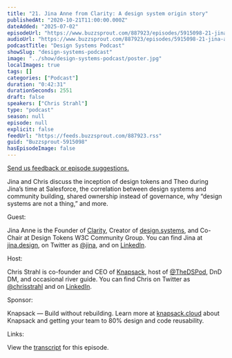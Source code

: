 ```yaml
---
title: "21. Jina Anne from Clarity: A design system origin story"
publishedAt: "2020-10-21T11:00:00.000Z"
dateAdded: "2025-07-02"
episodeUrl: "https://www.buzzsprout.com/887923/episodes/5915098-21-jina-anne-from-clarity-a-design-system-origin-story.mp3"
audioUrl: "https://www.buzzsprout.com/887923/episodes/5915098-21-jina-anne-from-clarity-a-design-system-origin-story.mp3"
podcastTitle: "Design Systems Podcast"
showSlug: "design-systems-podcast"
image: "../show/design-systems-podcast/poster.jpg"
localImages: true
tags: []
categories: ["Podcast"]
duration: "0:42:31"
durationSeconds: 2551
draft: false
speakers: ["Chris Strahl"]
type: "podcast"
season: null
episode: null
explicit: false
feedUrl: "https://feeds.buzzsprout.com/887923.rss"
guid: "Buzzsprout-5915098"
hasEpisodeImage: false
---
```

[Send us feedback or episode suggestions.](https://www.buzzsprout.com/twilio/text_messages/887923/open_sms)

Jina and Chris discuss the inception of design tokens and Theo during Jina’s time at Salesforce, the correlation between design systems and community building, shared ownership instead of governance, why “design systems are not a thing,” and more.  
  
Guest:  
  
Jina Anne is the Founder of [Clarity](https://www.clarityconf.com/), Creator of [design.systems](http://design.systems/), and Co-Chair at Design Tokens W3C Community Group. You can find Jina at [jina.design](https://jina.design/), on Twitter as [@jina](https://twitter.com/jina), and on [LinkedIn](https://www.linkedin.com/in/sushiandrobots/).  
  
Host:  
  
Chris Strahl is co-founder and CEO of [Knapsack](https://www.knapsack.cloud/), host of [@TheDSPod](https://twitter.com/thedspod), DnD DM, and occasional river guide. You can find Chris on Twitter as [@chrisstrahl](https://twitter.com/chrisstrahl) and on [LinkedIn](https://www.linkedin.com/in/chrisstrahl/).  
  
Sponsor:  
  
Knapsack — Build without rebuilding. Learn more at [knapsack.cloud](https://www.knapsack.cloud/) about Knapsack and getting your team to 80% design and code reusability.  
  
Links:  
  
View the [transcript](https://drive.google.com/file/d/1UucS1NiOS4VANcXVah5VHCJ6ppllnjTd/view?usp=sharing) for this episode.
